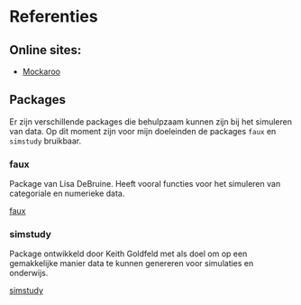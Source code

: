 # Referenties {#sec-referenties}

## Online sites:

-   [Mockaroo](https://www.mockaroo.com/)

## Packages

Er zijn verschillende packages die behulpzaam kunnen zijn bij het simuleren van data. Op dit moment zijn voor mijn doeleinden de packages `faux` en `simstudy` bruikbaar.

### faux

Package van Lisa DeBruine. Heeft vooral functies voor het simuleren van categoriale en numerieke data.

[faux](https://debruine.github.io/faux/)

### simstudy

Package ontwikkeld door Keith Goldfeld met als doel om op een gemakkelijke manier data te kunnen genereren voor simulaties en onderwijs.

[simstudy](https://kgoldfeld.github.io/simstudy/)
